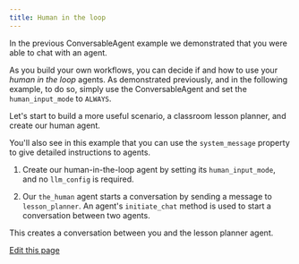 ```yaml
---
title: Human in the loop
---
```


In the previous ConversableAgent example we demonstrated that you were able to chat with an agent.

As you build your own workflows, you can decide if and how to use your *human in the loop* agents. As demonstrated previously, and in the following example, to do so, simply use the ConversableAgent and set the `human_input_mode` to `ALWAYS`.

Let's start to build a more useful scenario, a classroom lesson planner, and create our human agent.

You'll also see in this example that you can use the `system_message` property to give detailed instructions to agents.


<Example/>

1. Create our human-in-the-loop agent by setting its `human_input_mode`, and no `llm_config` is required.

2. Our `the_human` agent starts a conversation by sending a message to `lesson_planner`. An agent's `initiate_chat` method is used to start a conversation between two agents.

This creates a conversation between you and the lesson planner agent.

<div className="edit-url-container">
    <a className="edit-url" href="https://github.com/ag2ai/ag2/edit/main/website/docs/user-guide/basic-concepts/human-in-the-loop.mdx" target='_blank'><Icon icon="pen" iconType="solid" size="13px"/> Edit this page</a>
</div>
